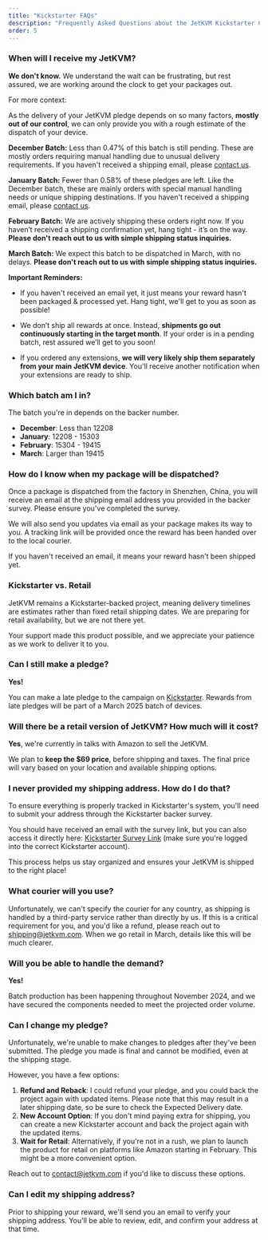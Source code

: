 ```yaml
---
title: "Kickstarter FAQs"
description: "Frequently Asked Questions about the JetKVM Kickstarter Campaign"
order: 5
---
```


### When will I receive my JetKVM?

**We don't know.** We understand the wait can be frustrating, but rest assured, we are working around the clock to get your packages out.

For more context:

As the delivery of your JetKVM pledge depends on so many factors, **mostly out of our control**, we can only provide you with a rough estimate of the dispatch of your device.

**December Batch:** Less than 0.47% of this batch is still pending. These are mostly orders requiring manual handling due to unusual delivery requirements. If you haven't received a shipping email, please [contact us](mailto:shipping@jetkvm.com).

**January Batch:** Fewer than 0.58% of these pledges are left. Like the December batch, these are mainly orders with special manual handling needs or unique shipping destinations. If you haven't received a shipping email, please [contact us](mailto:shipping@jetkvm.com).

**February Batch:** We are actively shipping these orders right now. If you haven’t received a shipping confirmation yet, hang tight - it’s on the way. **Please don't reach out to us with simple shipping status inquiries.**

**March Batch:** We expect this batch to be dispatched in March, with no delays. **Please don't reach out to us with simple shipping status inquiries.**

**Important Reminders:**

- If you haven't received an email yet, it just means your reward hasn't been packaged & processed yet. Hang tight, we'll get to you as soon as possible!

- We don’t ship all rewards at once. Instead, **shipments go out continuously starting in the target month**. If your order is in a pending batch, rest assured we’ll get to you soon!

- If you ordered any extensions, **we will very likely ship them separately from your main JetKVM device**. You'll receive another notification when your extensions are ready to ship.

### Which batch am I in?

The batch you're in depends on the backer number.

- **December**: Less than 12208
- **January**: 12208 - 15303
- **February**: 15304 - 19415
- **March**: Larger than 19415

### How do I know when my package will be dispatched?

Once a package is dispatched from the factory in Shenzhen, China, you will receive an email at the shipping email address you provided in the backer survey. Please ensure you've completed the survey.

We will also send you updates via email as your package makes its way to you. A tracking link will be provided once the reward has been handed over to the local courier.

If you haven't received an email, it means your reward hasn't been shipped yet.

### Kickstarter vs. Retail

JetKVM remains a Kickstarter-backed project, meaning delivery timelines are estimates rather than fixed retail shipping dates. We are preparing for retail availability, but we are not there yet.

Your support made this product possible, and we appreciate your patience as we work to deliver it to you.

### Can I still make a pledge?

**Yes!**

You can make a late pledge to the campaign on [Kickstarter](https://www.kickstarter.com/projects/jetkvm/jetkvm?ref=5sxcqi).
Rewards from late pledges will be part of a March 2025 batch of devices.

### Will there be a retail version of JetKVM? How much will it cost?

**Yes**, we're currently in talks with Amazon to sell the JetKVM.

We plan to **keep the $69 price**, before shipping and taxes.
The final price will vary based on your location and available shipping options.

### I never provided my shipping address. How do I do that?

To ensure everything is properly tracked in Kickstarter's system, you'll need to submit your address through the Kickstarter backer survey.

You should have received an email with the survey link, but you can also access it directly here: [Kickstarter Survey Link](https://www.kickstarter.com/projects/jetkvm/jetkvm/backing/survey_responses) (make sure you're logged into the correct Kickstarter account).

This process helps us stay organized and ensures your JetKVM is shipped to the right place!

### What courier will you use?

Unfortunately, we can't specify the courier for any country, as shipping is handled by a third-party service rather than directly by us. If this is a critical requirement for you, and you'd like a refund, please reach out to [shipping@jetkvm.com](mailto:shipping@jetkvm.com). When we go retail in March, details like this will be much clearer.

### Will you be able to handle the demand?

**Yes!**

Batch production has been happening throughout November 2024, and we have secured the components needed to meet the
projected order volume.

### Can I change my pledge?

Unfortunately, we're unable to make changes to pledges after they've been submitted. The pledge you made is final and cannot be modified, even at the shipping stage.

However, you have a few options:

1. **Refund and Reback**: I could refund your pledge, and you could back the project again with updated items. Please note that this may result in a later shipping date, so be sure to check the Expected Delivery date.
2. **New Account Option**: If you don't mind paying extra for shipping, you can create a new Kickstarter account and back the project again with the updated items.
3. **Wait for Retail**: Alternatively, if you're not in a rush, we plan to launch the product for retail on platforms like Amazon starting in February. This might be a more convenient option.

Reach out to [contact@jetkvm.com](mailto:contact@jetkvm.com) if you'd like to discuss these options.

### Can I edit my shipping address?

Prior to shipping your reward, we'll send you an email to verify your shipping address. You'll be able to review, edit, and confirm your address at that time.
